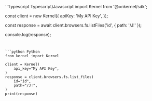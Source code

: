 <CodeGroup>
```typescript Typescript/Javascript
import Kernel from '@onkernel/sdk';

const client = new Kernel({
  apiKey: 'My API Key',
});

const response = await client.browsers.fs.listFiles('id', { path: '/J!' });

console.log(response);
```


```python Python
from kernel import Kernel

client = Kernel(
    api_key="My API Key",
)
response = client.browsers.fs.list_files(
    id="id",
    path="/J!",
)
print(response)
```
</CodeGroup>
